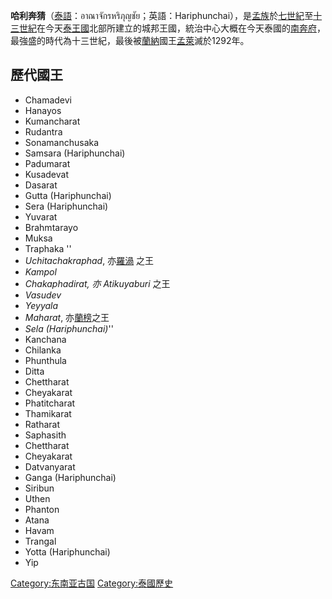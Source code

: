 {{article issues|
{{Untranslated-jargon}}
{{copyedit|time=2010-11-24T07:16:05+00:00}}
{{expand|time=2010-11-24T07:16:05+00:00}}
{{expert|time=2010-11-24T07:16:05+00:00}}
}}
{{Infobox Former Country
|native_name = Sarhāsta Asām ([[巴利语|巴利语]])<br>{{small|อาณาจักรหริภุญชัย（[[泰语|泰语]]）}}
|conventional_long_name = 哈利奔猜<br>Hariphunchai
|common_name = Hariphunchai, Haripunjaya
|continent   = Asia
|region      = South-East Asia
|country     = Thailand
|era         = 君主制
|government_type = Monarchy
|
|event_start = Founding by Suthep
|year_start  = 
|event_end   = Besieged and captured by Kingdom of [[Lan_Na|Lan Na]]
|year_end    = 1292
|date_end    = 
|life_span   = 8世纪–1292
|
|event1      = 建立
|date_event1 = c. 750 A.D.
|event2      = 
|date_event2 = 
|event3      = 
|date_event3 = 
|event4      = 
|date_event4 = 
|
|p1      = 
|flag_p1 = 
|p2      = 
|flag_p2 = 
|s1      = Lan Na
|flag_s1 = 
|s2      = 
|flag_s2 = 
|s3      = 
|flag_s3 = 
|
|image_flag = 
|image_coat =
|flag = 
|image_map = Map-of-southeast-asia_1000_-_1100_CE.png
|image_map_caption = 1000–1100 AD <br> '''亮绿''': 骇黎朋猜 <br> '''蓝绿''': [[羅渦|羅渦]] <br> '''深红''': [[高棉帝国|高棉帝国]] <br>'''亮黄''': [[占婆|占婆]] <br> '''深蓝''': [[大越|大越]] <br> '''粉红''': [[蒲甘王國|蒲甘王國]] <br> '''黄绿''': [[三佛齊|三佛齊]]
|capital = [[Lamphun|Lamphun]] (629-1292)
|
|leader1      = "Jamadevia" （初）
|year_leader1 = 629
|leader2      = "Yip" （末）
|year_leader2 = c. 1200
|title_leader = 
|<!--- Area and population of a given year --->
|stat_year1 = 
|stat_area1 = 
|stat_pop1  = 
|stat_year2 = 
|stat_area2 = 
|stat_pop2  = 
|stat_year3 = 
|stat_area3 = 
|stat_pop3  = 
|stat_year4 = 
|stat_area4 = 
|stat_pop4  = 
|stat_year5 = 
|stat_area5 = 
|stat_pop5  =
| religion   =[[上座部佛教|上座部佛教]], [[印度教|印度教]], [[原始信仰|原始信仰]]
}}
{{History of Thailand}}
 
'''哈利奔猜'''（[[泰語|泰語]]：อาณาจักรหริภุญชัย；英語：Hariphunchai），是[[孟族|孟族]]於[[七世紀|七世紀]]至[[十三世紀|十三世紀]]在今天[[泰王國|泰王國]]北部所建立的城邦王國，統治中心大概在今天泰國的[[南奔府|南奔府]]，最強盛的時代為十三世紀，最後被[[蘭納|蘭納]]國王[[孟萊王|孟萊]]滅於1292年。

==歷代國王==
* Chamadevi 
* Hanayos 
* Kumancharat 
* Rudantra 
* Sonamanchusaka 
* Samsara (Hariphunchai) 
* Padumarat 
* Kusadevat 
* Dasarat 
* Gutta (Hariphunchai) 
* Sera (Hariphunchai) 
* Yuvarat 
* Brahmtarayo 
* Muksa 
* Traphaka ''
* ''Uchitachakraphad'', <!-- König von --> 亦[[羅渦|羅渦]] 之王 
* ''Kampol ''
* ''Chakaphadirat, <!--König von--> 亦 Atikuyaburi'' 之王
* ''Vasudev ''
* ''Yeyyala ''
* ''Maharat'', <!-- König von--> 亦[[Lampang|蘭榜]]之王
* ''Sela (Hariphunchai) ''''
* Kanchana 
* Chilanka 
* Phunthula 
* Ditta 
* Chettharat 
* Cheyakarat 
* Phatitcharat 
* Thamikarat 
* Ratharat 
* Saphasith 
* Chettharat 
* Cheyakarat 
* Datvanyarat 
* Ganga (Hariphunchai) 
* Siribun 
* Uthen 
* Phanton 
* Atana 
* Havam 
* Trangal 
* Yotta (Hariphunchai) 
* Yip 
<!--
Hariphunchai (or Haribhunjaya) was a Mon kingdom in the north of present Thailand in the centuries before the Thais moved into the area. Its capital was at Lamphun, which at the time was also called Hariphunchai. In 1292 the city was besieged and captured by the Thai kingdom of Lanna.


[edit] Founding
According to the Chamadevivamsa and Jinakalamali chronicles, the city was founded by a hermit named Suthep in 661 AD, and the Mon ruler of Lopburi sent his daughter Jamadevi to become its first queen. However, this date is now considered as too early, and the actual beginning is placed at around 750 AD. At that time, most of what is now central Thailand was under the rule of various Mon city states, known collectively as the Dvaravati kingdom. Queen Jamadevi gave birth to twins, the older succeeding her as the ruler of Lamphun, and the younger becoming ruler of neighboring Lampang.


[edit] Flourishing and downfall
The chronicles say that the Khmer unsuccessfully besieged Hariphunchai several times during the 11th century. It is not clear if the chronicles describe actual or legendary events, but the other Dvaravati Mon kingdoms did in fact fall to the Khmers at this time. The early 13th century was a golden time for Hariphunchai, as the chronicles talk only about religious activities or constructing buildings, not about wars. Nevertheless, Hariphunchai was besieged in 1292 by the Thai king Mengrai, who incorporated it into his Lannathai kingdom.
-->
[[Category:东南亚古国|Category:东南亚古国]]
[[Category:泰國歷史|Category:泰國歷史]]